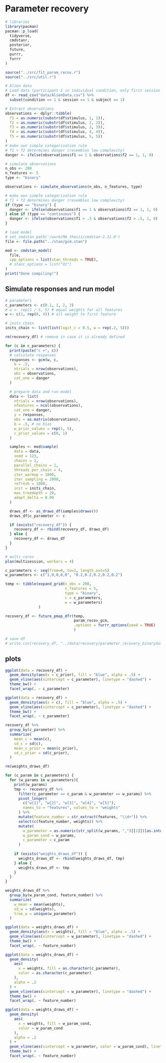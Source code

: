 # Parameter recovery 

```r
# libraries
library(pacman)
pacman::p_load(
  tidyverse,
  cmdstanr,
  posterior,
  future,
  purrr,
  furrr
)

source("../src/fit_param_recov.r")
source("../src/util.r")
```

```r
# Alien data
# Load data (participant 1 in individual condition, only first session - lowest complexity)
df <- read_csv("data/AlienData.csv") %>%
  subset(condition == 1 & session == 1 & subject == 1)

# Extract observations
observations <- dplyr::tibble(
  f1 = as.numeric(substr(df$stimulus, 1, 1)),
  f2 = as.numeric(substr(df$stimulus, 2, 2)),
  f3 = as.numeric(substr(df$stimulus, 3, 3)),
  f4 = as.numeric(substr(df$stimulus, 4, 4)),
  f5 = as.numeric(substr(df$stimulus, 5, 5))
)
# make own simple categorization rule
# f1 + f2 determines danger (resembles low complexity)
danger <- ifelse(observations$f1 == 1 & observations$f2 == 1, 1, 0)
```

```r
# simulate observations
n_obs <- 208
n_features <- 5
type <- "binary"

observations <- simulate_observations(n_obs, n_features, type)

# make own simple categorization rule
# f1 + f2 determines danger (resembles low complexity)
if (type == "binary") {
  danger <- ifelse(observations$f1 == 1 & observations$f2 == 1, 1, 0)
} else if (type == "continuous") {
  danger <- ifelse(observations$f1 > .5 & observations$f2 > .5, 1, 0)
}
```

```r
# load model
# set_cmdstan_path('/work/MA_thesis/cmdstan-2.31.0')
file <- file.path("../stan/gcm.stan")

mod <- cmdstan_model(
  file,
  cpp_options = list(stan_threads = TRUE),
  # stanc_options = list("O1")
)
print("Done compiling!")
```

## Simulate responses and run model
```r
# parameters
c_parameters <- c(0.1, 1, 2, 3)
# w <- rep(1 / 5, 5) # equal weights for all features
w <- c(1, rep(0, 4)) # all weight to first feature

# inits chain
inits_chain <- list(list(logit_c = 0.5, w = rep(.2, 5)))

rm(recovery_df) # remove in case it is already defined

for (c in c_parameters) {
  print(paste("c =", c))
  # calculate responses
  responses <- gcm(w, c,
    b = .5,
    ntrials = nrow(observations),
    obs = observations,
    cat_one = danger
  )

  # prepare data and run model
  data <- list(
    ntrials = nrow(observations),
    nfeatures = ncol(observations),
    cat_one = danger,
    y = responses,
    obs = as.matrix(observations),
    b = .5, # no bias
    w_prior_values = rep(1, 5),
    c_prior_values = c(0, 1)
  )

  samples <- mod$sample(
    data = data,
    seed = 123,
    chains = 1,
    parallel_chains = 1,
    threads_per_chain = 4,
    iter_warmup = 1000,
    iter_sampling = 2000,
    refresh = 1000,
    init = inits_chain,
    max_treedepth = 20,
    adapt_delta = 0.99
  )

  draws_df <- as_draws_df(samples$draws())
  draws_df$c_parameter <- c

  if (exists("recovery_df")) {
    recovery_df <- rbind(recovery_df, draws_df)
  } else {
    recovery_df <- draws_df
  }
}
```

```r
# multi cores
plan(multisession, workers = 4)

c_parameters <- seq(from=0, to=2, length.out=5)
w_parameters <- c("1,0,0,0,0", "0.2,0.2,0.2,0.2,0.2")

temp <- tibble(expand_grid(n_obs = 208,
                           n_features = 5,
                           type = "binary",
                           c = c_parameters,
                           w = w_parameters)
               ) 

recovery_df <- future_pmap_dfr(temp, 
                               param_recov_gcm, 
                               .options = furrr_options(seed = TRUE)
                               )
```

```r
# save df
# write.csv(recovery_df, "../data/recovery/parameter_recovery_binarydata208.csv")
```

## plots
```r
ggplot(data = recovery_df) +
  geom_density(aes(x = c_prior), fill = "blue", alpha = .5) +
  geom_vline(aes(xintercept = c_parameter), linetype = "dashed") +
  theme_bw() +
  facet_wrap(. ~ c_parameter)
```
```r
ggplot(data = recovery_df) +
  geom_density(aes(x = c), fill = "blue", alpha = .5) +
  geom_vline(aes(xintercept = c_parameter), linetype = "dashed") +
  theme_bw() +
  facet_wrap(. ~ c_parameter)
```

```r
recovery_df %>%
  group_by(c_parameter) %>%
  summarize(
    mean_c = mean(c),
    sd_c = sd(c),
    mean_c_prior = mean(c_prior),
    sd_c_prior = sd(c_prior),
  )
```

```r
rm(weights_draws_df)

for (c_param in c_parameters) {
  for (w_params in w_parameters){
    print(w_params)
    tmp <- recovery_df %>%
      filter(c_parameter == c_param & w_parameter == w_params) %>%
      pivot_longer(
        c("w[1]", "w[2]", "w[3]", "w[4]", "w[5]"),
        names_to = "features", values_to = "weights"
      ) %>%
      mutate(feature_number = str_extract(features, "\\d+")) %>%
      select(c(feature_number, weights)) %>%
      mutate(
        w_parameter = as.numeric(str_split(w_params, ",")[[1]])[as.integer(feature_number)],
        w_param_cond = w_params,
        c_parameter = c_param
      )
  
    if (exists("weights_draws_df")) {
      weights_draws_df <- rbind(weights_draws_df, tmp)
    } else {
      weights_draws_df <- tmp
    }
  }
}
```

```r
weights_draws_df %>%
  group_by(w_param_cond, feature_number) %>%
  summarize(
    w_mean = mean(weights),
    sd_w = sd(weights),
    true_w = unique(w_parameter)
  )
```

```r
ggplot(data = weights_draws_df) +
  geom_density(aes(x = weights), fill = "blue", alpha = .5) +
  geom_vline(aes(xintercept = w_parameter), linetype = "dashed") +
  theme_bw() +
  facet_wrap(. ~ feature_number)

ggplot(data = weights_draws_df) +
  geom_density(
    aes(
      x = weights, fill = as.character(c_parameter),
      color = as.character(c_parameter)
    ),
    alpha = .2
  ) +
  geom_vline(aes(xintercept = w_parameter), linetype = "dashed") +
  theme_bw() +
  facet_wrap(. ~ feature_number)

ggplot(data = weights_draws_df) +
  geom_density(
    aes(
      x = weights, fill = w_param_cond,
      color = w_param_cond
    ),
    alpha = .2
  ) +
  geom_vline(aes(xintercept = w_parameter, color = w_param_cond), linetype = "dashed") +
  theme_bw() +
  facet_wrap(. ~ feature_number)
```



